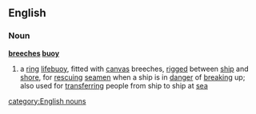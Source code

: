 ==English==
===Noun===
'''[[breeches]] [[buoy]]'''
#a [[ring]] [[lifebuoy]], fitted with [[canvas]] breeches, [[rigged]] between [[ship]] and [[shore]], for [[rescuing]] [[seamen]] when a ship is in [[danger]] of [[breaking]] up; also used for [[transferring]] people from ship to ship at [[sea]]
[[category:English nouns]]